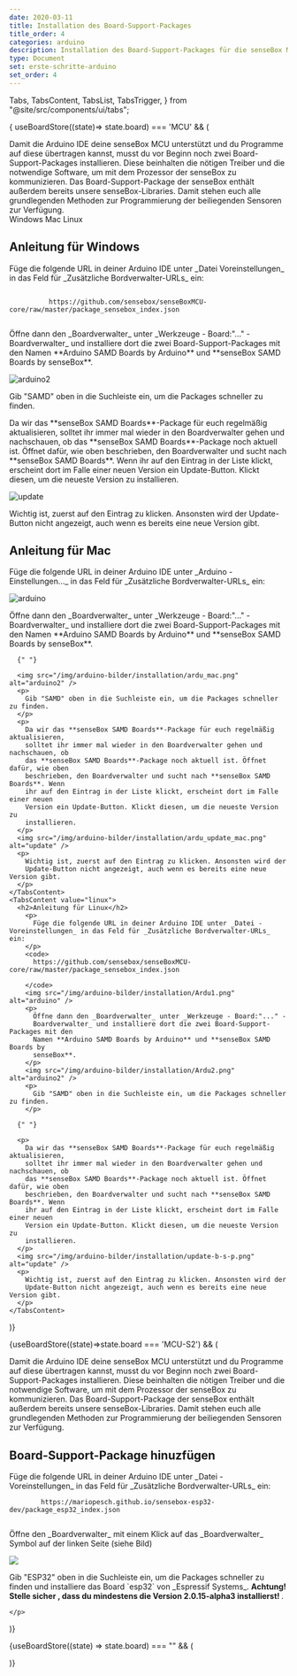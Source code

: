 ```yaml
---
date: 2020-03-11
title: Installation des Board-Support-Packages
title_order: 4
categories: arduino
description: Installation des Board-Support-Packages für die senseBox MCU
type: Document
set: erste-schritte-arduino
set_order: 4
---
```


  Tabs,
  TabsContent,
  TabsList,
  TabsTrigger,
} from "@site/src/components/ui/tabs";

<Layout title="Installation des Board-Support-Packages">

{ useBoardStore((state)=> state.board) === 'MCU' && (

<div>
  <div class="description">
    Damit die Arduino IDE deine senseBox MCU unterstützt und du Programme auf
    diese übertragen kannst, musst du vor Beginn noch zwei
    Board-Support-Packages installieren. Diese beinhalten die nötigen Treiber
    und die notwendige Software, um mit dem Prozessor der senseBox zu
    kommunizieren. Das Board-Support-Package der senseBox enthält außerdem
    bereits unsere senseBox-Libraries. Damit stehen euch alle grundlegenden
    Methoden zur Programmierung der beiliegenden Sensoren zur Verfügung.
  </div>
  <Tabs defaultValue="windows">
    <TabsList>
      <TabsTrigger value="windows">Windows</TabsTrigger>
      <TabsTrigger value="mac">Mac</TabsTrigger>
      <TabsTrigger value="linux">Linux</TabsTrigger>
    </TabsList>
    <TabsContent value="windows">
       <h2>Anleitung für Windows</h2>
        <p>
          Füge die folgende URL in deiner Arduino IDE unter _Datei Voreinstellungen_
          in das Feld für _Zusätzliche Bordverwalter-URLs_ ein:
        </p>
        <code>
          https://github.com/sensebox/senseBoxMCU-core/raw/master/package_sensebox_index.json
        </code>
        <imr src="img/arduino-bilder/installation/Ardu1.png" alt="arduino" />
        <p>
          Öffne dann den _Boardverwalter_ unter _Werkzeuge - Board:"..." -
          Boardverwalter_ und installiere dort die zwei Board-Support-Packages mit den
          Namen **Arduino SAMD Boards by Arduino** und **senseBox SAMD Boards by
          senseBox**.
        </p>
        <img src="/img/arduino-bilder/installation/Ardu2.png" alt="arduino2" />
        <p>
          Gib "SAMD" oben in die Suchleiste ein, um die Packages schneller zu finden.
        </p>
        <p>
          Da wir das **senseBox SAMD Boards**-Package für euch regelmäßig
          aktualisieren, solltet ihr immer mal wieder in den Boardverwalter gehen und
          nachschauen, ob das **senseBox SAMD Boards**-Package noch aktuell ist.
          Öffnet dafür, wie oben beschrieben, den Boardverwalter und sucht nach
          **senseBox SAMD Boards**. Wenn ihr auf den Eintrag in der Liste klickt,
          erscheint dort im Falle einer neuen Version ein Update-Button. Klickt
          diesen, um die neueste Version zu installieren.
        </p>
        <img src="/img/arduino-bilder/installation/update-b-s-p.png" alt="update" />
        <p>
          Wichtig ist, zuerst auf den Eintrag zu klicken. Ansonsten wird der
          Update-Button nicht angezeigt, auch wenn es bereits eine neue Version gibt.
        </p>
    </TabsContent>
    <TabsContent value="mac">
      <h2>Anleitung für Mac</h2>
      <p>
        Füge die folgende URL in deiner Arduino IDE unter _Arduino - Einstellungen..._
        in das Feld für _Zusätzliche Bordverwalter-URLs_ ein:
      </p>
      <img src="/img/arduino-bilder/installation/Ardu1.png" alt="arduino" />
      <p>
        Öffne dann den _Boardverwalter_ unter _Werkzeuge - Board:"..." -
        Boardverwalter_ und installiere dort die zwei Board-Support-Packages mit den
        Namen **Arduino SAMD Boards by Arduino** und **senseBox SAMD Boards by
        senseBox**.
      </p>

      {" "}

      <img src="/img/arduino-bilder/installation/ardu_mac.png" alt="arduino2" />
      <p>
        Gib "SAMD" oben in die Suchleiste ein, um die Packages schneller zu finden.
      </p>
      <p>
        Da wir das **senseBox SAMD Boards**-Package für euch regelmäßig aktualisieren,
        solltet ihr immer mal wieder in den Boardverwalter gehen und nachschauen, ob
        das **senseBox SAMD Boards**-Package noch aktuell ist. Öffnet dafür, wie oben
        beschrieben, den Boardverwalter und sucht nach **senseBox SAMD Boards**. Wenn
        ihr auf den Eintrag in der Liste klickt, erscheint dort im Falle einer neuen
        Version ein Update-Button. Klickt diesen, um die neueste Version zu
        installieren.
      </p>
      <img src="/img/arduino-bilder/installation/ardu_update_mac.png" alt="update" />
      <p>
        Wichtig ist, zuerst auf den Eintrag zu klicken. Ansonsten wird der
        Update-Button nicht angezeigt, auch wenn es bereits eine neue Version gibt.
      </p>
    </TabsContent>
    <TabsContent value="linux">
      <h2>Anleitung für Linux</h2>
        <p>
          Füge die folgende URL in deiner Arduino IDE unter _Datei - Voreinstellungen_ in das Feld für _Zusätzliche Bordverwalter-URLs_ ein:
        </p>
        <code>
          https://github.com/sensebox/senseBoxMCU-core/raw/master/package_sensebox_index.json

        </code>
        <img src="/img/arduino-bilder/installation/Ardu1.png" alt="arduino" />
        <p>
          Öffne dann den _Boardverwalter_ unter _Werkzeuge - Board:"..." -
          Boardverwalter_ und installiere dort die zwei Board-Support-Packages mit den
          Namen **Arduino SAMD Boards by Arduino** und **senseBox SAMD Boards by
          senseBox**.
        </p>
        <img src="/img/arduino-bilder/installation/Ardu2.png" alt="arduino2" />
        <p>
          Gib "SAMD" oben in die Suchleiste ein, um die Packages schneller zu finden.
        </p>

      {" "}

      <p>
        Da wir das **senseBox SAMD Boards**-Package für euch regelmäßig aktualisieren,
        solltet ihr immer mal wieder in den Boardverwalter gehen und nachschauen, ob
        das **senseBox SAMD Boards**-Package noch aktuell ist. Öffnet dafür, wie oben
        beschrieben, den Boardverwalter und sucht nach **senseBox SAMD Boards**. Wenn
        ihr auf den Eintrag in der Liste klickt, erscheint dort im Falle einer neuen
        Version ein Update-Button. Klickt diesen, um die neueste Version zu
        installieren.
      </p>
      <img src="/img/arduino-bilder/installation/update-b-s-p.png" alt="update" />
      <p>
        Wichtig ist, zuerst auf den Eintrag zu klicken. Ansonsten wird der
        Update-Button nicht angezeigt, auch wenn es bereits eine neue Version gibt.
      </p>
    </TabsContent>

  </Tabs>
</div>
)}

{useBoardStore((state)=>state.board === 'MCU-S2') && (

  <div>
    <div class="description">
    Damit die Arduino IDE deine senseBox MCU unterstützt und du Programme auf diese übertragen kannst, musst du vor Beginn noch zwei Board-Support-Packages installieren. Diese beinhalten die nötigen Treiber und die notwendige Software, um mit dem Prozessor der senseBox zu kommunizieren. Das Board-Support-Package der senseBox enthält außerdem bereits unsere senseBox-Libraries. Damit stehen euch alle grundlegenden Methoden zur Programmierung der beiliegenden Sensoren zur Verfügung.
    </div>
    <h2> Board-Support-Package hinuzfügen</h2>
    <p>
      Füge die folgende URL in deiner Arduino IDE unter _Datei - Voreinstellungen_ in das Feld für _Zusätzliche Bordverwalter-URLs_ ein:<br/>
      <code>
        https://mariopesch.github.io/sensebox-esp32-dev/package_esp32_index.json
      </code>
    </p>
    <p>
    Öffne den _Boardverwalter_ mit einem Klick auf das _Boardverwalter_ Symbol auf der linken Seite (siehe Bild)
    </p>
    <img src="/img/arduino-bilder/installation/arduino-boards.png"/>
    <p>
    Gib "ESP32" oben in die Suchleiste ein, um die Packages schneller zu finden und installiere das Board `esp32` von _Espressif Systems_. <b>Achtung! Stelle sicher , dass du mindestens die Version 2.0.15-alpha3 installierst! </b>.

    </p>

  </div>
)}

{useBoardStore((state) => state.board) === "" && (

<div className="flex justify-center items-baseline">
  <BoardSelection size={"sm"}/>
</div>
)}
</Layout>
